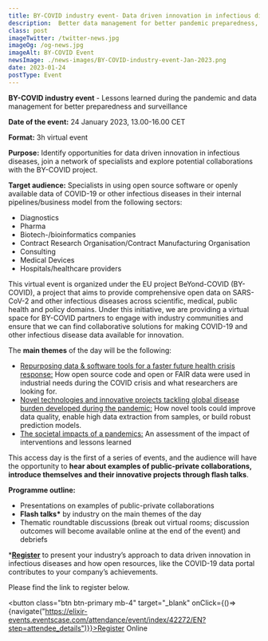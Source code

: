 ```yaml
---
title: BY-COVID industry event- Data driven innovation in infectious diseases
description:  Better data management for better pandemic preparedness, disease surveillance and outbreak control
class: post
imageTwitter: /twitter-news.jpg
imageOg: /og-news.jpg
imageAlt: BY-COVID Event
newsImage: ./news-images/BY-COVID-industry-event-Jan-2023.png
date: 2023-01-24
postType: Event
---
```



**BY-COVID industry event** - Lessons learned during the pandemic and data management for better preparedness and surveillance

**Date of the event:** 24 January 2023, 13.00-16.00 CET
 
**Format:** 3h virtual event
 
**Purpose:** Identify opportunities for data driven innovation in infectious diseases, join a network of specialists and explore potential collaborations with the BY-COVID project.

**Target audience:** Specialists in using open source software or openly available data of COVID-19 or other infectious diseases in their internal pipelines/business model from the following sectors:

* Diagnostics
* Pharma
* Biotech-/bioinformatics companies 
* Contract Research Organisation/Contract Manufacturing Organisation
* Consulting
* Medical Devices
* Hospitals/healthcare providers

​​This virtual event is organized under the EU project BeYond-COVID (BY-COVID), a project that aims to provide comprehensive open data on SARS-CoV-2 and other infectious diseases across scientific, medical, public health and policy domains. Under this initiative, we are providing a virtual space for BY-COVID partners to engage with industry communities and ensure that we can find collaborative solutions for making COVID-19 and other infectious disease data available for innovation.

The **main themes** of the day will be the following:

* <u>Repurposing data & software tools for a faster future health crisis response:</u> How open source code and open or FAIR data were used in industrial needs during the COVID crisis and what researchers are looking for.
* <u>Novel technologies and innovative projects tackling global disease burden developed during the pandemic:</u> How novel tools could improve data quality, enable high data extraction from samples, or build robust prediction models.
* <u>The societal impacts of a pandemics:</u> An assessment of the impact of interventions and lessons learned
 
This access day is the first of a series of events, and the audience will have the opportunity to **hear about examples of public-private collaborations, introduce themselves and their innovative projects through flash talks**. 

**Programme outline:**

* Presentations on examples of public-private collaborations
* <b>Flash talks*</b> by industry on the main themes of the day
* Thematic roundtable discussions (break out virtual rooms; discussion outcomes will become available online at the end of the event) and debriefs

***[Register](https://elixir-events.eventscase.com/attendance/event/index/42272/EN?step=attendee_details)** to present your industry’s approach to data driven innovation in infectious diseases and how open resources, like the COVID-19 data portal contributes to your company’s achievements.

Please find the link to register below.


<button class="btn btn-primary mb-4" target="_blank" onClick={()=>{navigate("https://elixir-events.eventscase.com/attendance/event/index/42272/EN?step=attendee_details")}}>Register Online</button>



